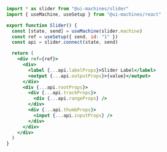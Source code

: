 ```jsx
import * as slider from "@ui-machines/slider"
import { useMachine, useSetup } from "@ui-machines/react"

export function Slider() {
  const [state, send] = useMachine(slider.machine)
  const ref = useSetup({ send, id: "1" })
  const api = slider.connect(state, send)

  return (
    <div ref={ref}>
      <div>
        <label {...api.labelProps}>Slider Label</label>
        <output {...api.outputProps}>{value}</output>
      </div>
      <div {...api.rootProps}>
        <div {...api.trackProps}>
          <div {...api.rangeProps} />
        </div>
        <div {...api.thumbProps}>
          <input {...api.inputProps} />
        </div>
      </div>
    </div>
  )
}
```
